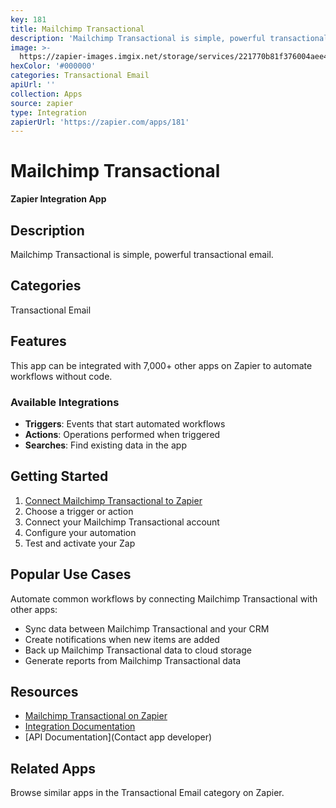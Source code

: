 ```yaml
---
key: 181
title: Mailchimp Transactional
description: 'Mailchimp Transactional is simple, powerful transactional email.'
image: >-
  https://zapier-images.imgix.net/storage/services/221770b81f376004aee4a712ef4353be_2.png?auto=format%2Ccompress&ixlib=python-3.0.0&q=50
hexColor: '#000000'
categories: Transactional Email
apiUrl: ''
collection: Apps
source: zapier
type: Integration
zapierUrl: 'https://zapier.com/apps/181'
---
```

# Mailchimp Transactional

**Zapier Integration App**

## Description

Mailchimp Transactional is simple, powerful transactional email.

## Categories

Transactional Email

## Features

This app can be integrated with 7,000+ other apps on Zapier to automate workflows without code.

### Available Integrations

- **Triggers**: Events that start automated workflows
- **Actions**: Operations performed when triggered
- **Searches**: Find existing data in the app

## Getting Started

1. [Connect Mailchimp Transactional to Zapier](https://zapier.com/apps/181)
2. Choose a trigger or action
3. Connect your Mailchimp Transactional account
4. Configure your automation
5. Test and activate your Zap

## Popular Use Cases

Automate common workflows by connecting Mailchimp Transactional with other apps:

- Sync data between Mailchimp Transactional and your CRM
- Create notifications when new items are added
- Back up Mailchimp Transactional data to cloud storage
- Generate reports from Mailchimp Transactional data

## Resources

- [Mailchimp Transactional on Zapier](https://zapier.com/apps/181)
- [Integration Documentation](https://zapier.com/apps/181/integrations)
- [API Documentation](Contact app developer)

## Related Apps

Browse similar apps in the Transactional Email category on Zapier.
